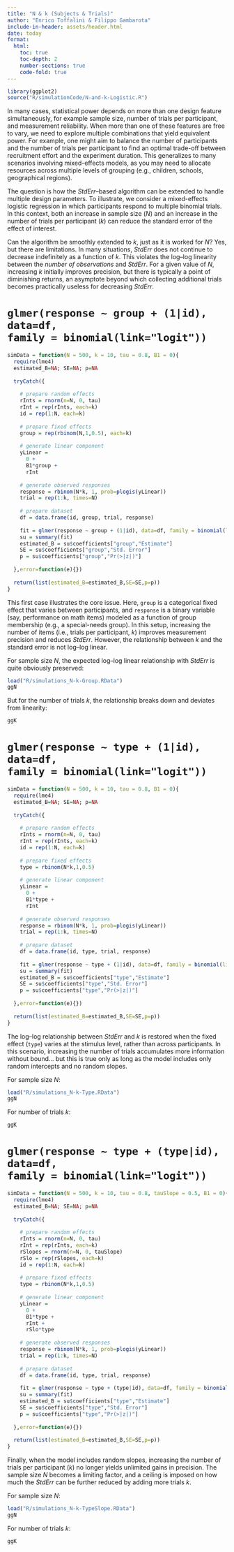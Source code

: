 ```yaml
---
title: "N & k (Subjects & Trials)"
author: "Enrico Toffalini & Filippo Gambarota"
include-in-header: assets/header.html
date: today
format: 
  html:
    toc: true
    toc-depth: 2
    number-sections: true
    code-fold: true
---
```


```r
library(ggplot2)
source("R/simulationCode/N-and-k-Logistic.R")
```

In many cases, statistical power depends on more than one design feature simultaneously, for example sample size, number of trials per participant, and measurement reliability. When more than one of these features are free to vary, we need to explore multiple combinations that yield equivalent power. For example, one might aim to balance the number of participants and the number of trials per participant to find an optimal trade-off between recruitment effort and the experiment duration. This generalizes to many scenarios involving mixed-effects models, as you may need to allocate resources across multiple levels of grouping (e.g., children, schools, geographical regions).

The question is how the $StdErr$–based algorithm can be extended to handle multiple design parameters. To illustrate, we consider a mixed-effects logistic regression in which participants respond to multiple binomial trials. In this context, both an increase in sample size ($N$) and an increase in the number of trials per participant ($k$) can reduce the standard error of the effect of interest.

Can the algorithm be smoothly extended to $k$, just as it is worked for $N$? Yes, but there are limitations. In many situations, $StdErr$ does not continue to decrease indefinitely as a function of $k$. This violates the log–log linearity between the *number of observations* and $StdErr$. For a given value of $N$, increasing $k$ initially improves precision, but there is typically a point of diminishing returns, an asymptote beyond which collecting additional trials becomes practically useless for decreasing $StdErr$.

# `glmer(response ~ group + (1|id), data=df,`<br/>`family = binomial(link="logit"))`

```r
simData = function(N = 500, k = 10, tau = 0.8, B1 = 0){
  require(lme4)
  estimated_B=NA; SE=NA; p=NA
  
  tryCatch({
    
    # prepare random effects
    rInts = rnorm(n=N, 0, tau)
    rInt = rep(rInts, each=k)
    id = rep(1:N, each=k)
    
    # prepare fixed effects
    group = rep(rbinom(N,1,0.5), each=k)
    
    # generate linear component
    yLinear = 
      0 + 
      B1*group + 
      rInt
    
    # generate observed responses
    response = rbinom(N*k, 1, prob=plogis(yLinear))
    trial = rep(1:k, times=N)
    
    # prepare dataset
    df = data.frame(id, group, trial, response)
    
    fit = glmer(response ~ group + (1|id), data=df, family = binomial(link="logit"))
    su = summary(fit)
    estimated_B = su$coefficients["group","Estimate"]
    SE = su$coefficients["group","Std. Error"]
    p = su$coefficients["group","Pr(>|z|)"]
    
  },error=function(e){})
  
  return(list(estimated_B=estimated_B,SE=SE,p=p))
}
```

This first case illustrates the core issue. Here, `group` is a categorical fixed effect that varies between participants, and `response` is a binary variable (say, performance on math items) modeled as a function of group membership (e.g., a special-needs group). In this setup, increasing the number of items (i.e., trials per participant, $k$) improves measurement precision and reduces $StdErr$. However, the relationship between $k$ and the standard error is not log–log linear.

For sample size $N$, the expected log–log linear relationship with $StdErr$ is quite obviously preserved:

```r
load("R/simulations_N-k-Group.RData")
ggN
```

But for the number of trials $k$, the relationship breaks down and deviates from linearity:

```r
ggK
```

# `glmer(response ~ type + (1|id), data=df,`<br/>`family = binomial(link="logit"))`

```r
simData = function(N = 500, k = 10, tau = 0.8, B1 = 0){
  require(lme4)
  estimated_B=NA; SE=NA; p=NA
  
  tryCatch({
    
    # prepare random effects
    rInts = rnorm(n=N, 0, tau)
    rInt = rep(rInts, each=k)
    id = rep(1:N, each=k)
    
    # prepare fixed effects
    type = rbinom(N*k,1,0.5)
    
    # generate linear component
    yLinear = 
      0 + 
      B1*type + 
      rInt
    
    # generate observed responses
    response = rbinom(N*k, 1, prob=plogis(yLinear))
    trial = rep(1:k, times=N)
    
    # prepare dataset
    df = data.frame(id, type, trial, response)
    
    fit = glmer(response ~ type + (1|id), data=df, family = binomial(link="logit"))
    su = summary(fit)
    estimated_B = su$coefficients["type","Estimate"]
    SE = su$coefficients["type","Std. Error"]
    p = su$coefficients["type","Pr(>|z|)"]
    
  },error=function(e){})
  
  return(list(estimated_B=estimated_B,SE=SE,p=p))
}
```

The log–log relationship between $StdErr$ and $k$ is restored when the fixed effect (`type`) varies at the stimulus level, rather than across participants. In this scenario, increasing the number of trials accumulates more information without bound... but this is true only as long as the model includes only random intercepts and no random slopes.

For sample size $N$:

```r
load("R/simulations_N-k-Type.RData")
ggN
```

For number of trials $k$:

```r
ggK
```


# `glmer(response ~ type + (type|id), data=df,`<br/>`family = binomial(link="logit"))`

```r
simData = function(N = 500, k = 10, tau = 0.8, tauSlope = 0.5, B1 = 0){
  require(lme4)
  estimated_B=NA; SE=NA; p=NA
  
  tryCatch({
    
    # prepare random effects
    rInts = rnorm(n=N, 0, tau)
    rInt = rep(rInts, each=k)
    rSlopes = rnorm(n=N, 0, tauSlope)
    rSlo = rep(rSlopes, each=k)
    id = rep(1:N, each=k)
    
    # prepare fixed effects
    type = rbinom(N*k,1,0.5)
    
    # generate linear component
    yLinear = 
      0 + 
      B1*type + 
      rInt +
      rSlo*type
    
    # generate observed responses
    response = rbinom(N*k, 1, prob=plogis(yLinear))
    trial = rep(1:k, times=N)
    
    # prepare dataset
    df = data.frame(id, type, trial, response)
    
    fit = glmer(response ~ type + (type|id), data=df, family = binomial(link="logit"))
    su = summary(fit)
    estimated_B = su$coefficients["type","Estimate"]
    SE = su$coefficients["type","Std. Error"]
    p = su$coefficients["type","Pr(>|z|)"]
    
  },error=function(e){})
  
  return(list(estimated_B=estimated_B,SE=SE,p=p))
}
```

Finally, when the model includes random slopes, increasing the number of trials per participant ($k$) no longer yields unlimited gains in precision. The sample size $N$ becomes a limiting factor, and a ceiling is imposed on how much the $StdErr$ can be further reduced by adding more trials $k$.

For sample size $N$:

```r
load("R/simulations_N-k-TypeSlope.RData")
ggN
```

For number of trials $k$:

```r
ggK
```


